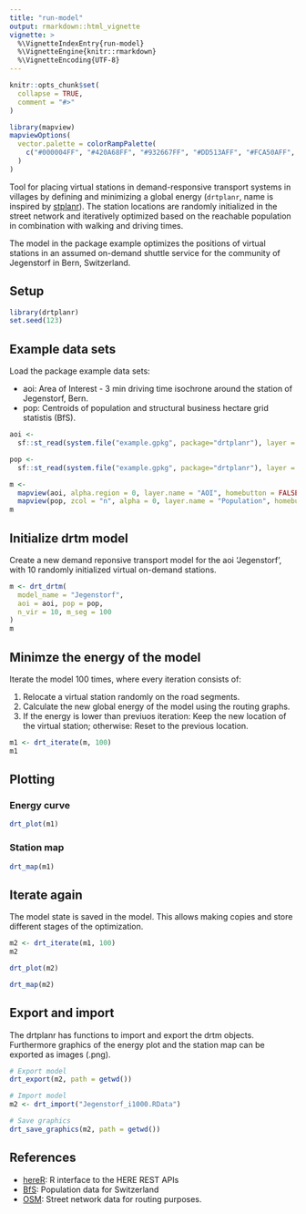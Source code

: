 ```yaml
---
title: "run-model"
output: rmarkdown::html_vignette
vignette: >
  %\VignetteIndexEntry{run-model}
  %\VignetteEngine{knitr::rmarkdown}
  %\VignetteEncoding{UTF-8}
---
```


```r
knitr::opts_chunk$set(
  collapse = TRUE,
  comment = "#>"
)

library(mapview)
mapviewOptions(
  vector.palette = colorRampPalette(
    c("#000004FF", "#420A68FF", "#932667FF", "#DD513AFF", "#FCA50AFF", "#FCFFA4FF")
  )
)
```

Tool for placing virtual stations in demand-responsive transport systems in villages by defining and minimizing a global energy (`drtplanr`, name is inspired by [stplanr](https://github.com/ropensci/stplanr)). The station locations are randomly initialized in the street network and iteratively optimized based on the reachable population in combination with walking and driving times.

The model in the package example optimizes the positions of virtual stations in an assumed on-demand shuttle service for the community of Jegenstorf in Bern, Switzerland. 

## Setup
```r
library(drtplanr)
set.seed(123)
```

## Example data sets
Load the package example data sets:

* aoi: Area of Interest - 3 min driving time isochrone around the station of Jegenstorf, Bern.
* pop: Centroids of population and structural business hectare grid statistis (BfS).

```r
aoi <- 
  sf::st_read(system.file("example.gpkg", package="drtplanr"), layer = "aoi")

pop <- 
  sf::st_read(system.file("example.gpkg", package="drtplanr"), layer = "pop")

m <-
  mapview(aoi, alpha.region = 0, layer.name = "AOI", homebutton = FALSE) +
  mapview(pop, zcol = "n", alpha = 0, layer.name = "Population", homebutton = FALSE)
m
```

## Initialize drtm model
Create a new demand reponsive transport model for the aoi 'Jegenstorf', with 10 randomly initialized virtual on-demand stations.
```r
m <- drt_drtm(
  model_name = "Jegenstorf",
  aoi = aoi, pop = pop,
  n_vir = 10, m_seg = 100
)
m
```

## Minimze the energy of the model
Iterate the model 100 times, where every iteration consists of:

1. Relocate a virtual station randomly on the road segments.
2. Calculate the new global energy of the model using the routing graphs.
3. If the energy is lower than previuos iteration: Keep the new location of the virtual station; otherwise: Reset to the previous location.

```r
m1 <- drt_iterate(m, 100)
m1
```

## Plotting
### Energy curve
```r
drt_plot(m1)
```

### Station map
```r
drt_map(m1)
```

## Iterate again
The model state is saved in the model. This allows making copies and store different stages of the optimization.
```r
m2 <- drt_iterate(m1, 100)
m2
```

```r
drt_plot(m2)
```

```r
drt_map(m2)
```

## Export and import
The drtplanr has functions to import and export the drtm objects. Furthermore graphics of the energy plot and the station map can be exported as images (.png).
```r
# Export model
drt_export(m2, path = getwd())

# Import model
m2 <- drt_import("Jegenstorf_i1000.RData")

# Save graphics
drt_save_graphics(m2, path = getwd())
```

## References
* [hereR](https://github.com/munterfinger/hereR): R interface to the HERE REST APIs 
* [BfS](https://www.bfs.admin.ch/): Population data for Switzerland
* [OSM](https://www.openstreetmap.org/): Street network data for routing purposes.

